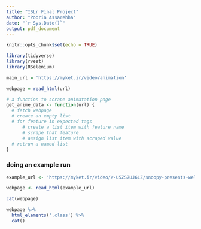 ```yaml
---
title: "ISLr Final Project"
author: "Pooria Assarehha"
date: "`r Sys.Date()`"
output: pdf_document
---
```


```r
knitr::opts_chunk$set(echo = TRUE)
```


```r
library(tidyverse)
library(rvest)
library(RSelenium)
```

```r
main_url = 'https://myket.ir/video/animation'

webpage = read_html(url)
```

```r
# a function to scrape animatation page
get_anime_data <- function(url) {
  # fetch webpage
  # create an empty list
  # for feature in expected tags
      # create a list item with feature name
      # scrape that feature
      # assign list item with scraped value
  # retrun a named list
}

```

### doing an example run

```r
example_url <- 'https://myket.ir/video/v-U5ZS7UJ6LZ/snoopy-presents-welcome-home-franklin'

webpage <- read_html(example_url)

cat(webpage)

webpage %>%
  html_elements('.class') %>%
  cat()
```
